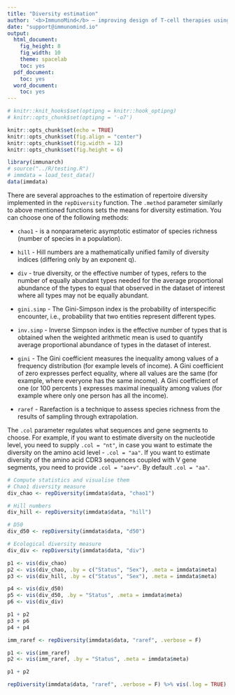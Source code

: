 ```yaml
---
title: "Diversity estimation"
author: '<b>ImmunoMind</b> – improving design of T-cell therapies using multi-omics and AI. Research and biopharma partnerships, more details: <a href="https://immunomind.io">immunomind.io</a>'
date: "support@immunomind.io"
output:
  html_document:
    fig_height: 8
    fig_width: 10
    theme: spacelab
    toc: yes
  pdf_document:
    toc: yes
  word_document:
    toc: yes
---
```



<!--
%\VignetteEngine{knitr::rmarkdown}
%\VignetteIndexEntry{Diversity estimation}
%\VignettePackage{immunarch}
-->



```r
# knitr::knit_hooks$set(optipng = knitr::hook_optipng)
# knitr::opts_chunk$set(optipng = '-o7')

knitr::opts_chunk$set(echo = TRUE)
knitr::opts_chunk$set(fig.align = "center")
knitr::opts_chunk$set(fig.width = 12)
knitr::opts_chunk$set(fig.height = 6)

library(immunarch)
# source("../R/testing.R")
# immdata = load_test_data()
data(immdata)
```

There are several approaches to the estimation of repertoire diversity implemented in the `repDiversity` function. The `.method` parameter similarly to above mentioned functions sets the means for diversity estimation. You can choose one of the following methods:

- `chao1` - is a nonparameteric asymptotic estimator of species richness (number of species in a population).

- `hill` - Hill numbers are a mathematically unified family of diversity indices (differing only by an exponent q).

- `div` - true diversity, or the effective number of types, refers to the number of equally abundant types needed for the average proportional abundance of the types to equal that observed in the dataset of interest where all types may not be equally abundant.

- `gini.simp` - The Gini-Simpson index is the probability of interspecific encounter, i.e., probability that two entities represent different types.

- `inv.simp` - Inverse Simpson index is the effective number of types that is obtained when the weighted arithmetic mean is used to quantify average proportional abundance of types in the dataset of interest.

- `gini` - The Gini coefficient measures the inequality among values of a frequency distribution (for example levels of income). A Gini coefficient of zero expresses perfect equality, where all values are the same (for example, where everyone has the same income). A Gini coefficient of one (or 100 percents ) expresses maximal inequality among values (for example where only one person has all the income).

- `raref` - Rarefaction is a technique to assess species richness from the results of sampling through extrapolation.

The `.col` parameter regulates what sequences and gene segments to choose. For example, if you want to estimate diversity on the nucleotide level, you need to supply `.col = "nt"`, in case you want to estimate the diversity on the amino acid level - `.col = "aa"`. If you want to estimate diversity of the amino acid CDR3 sequences coupled with V gene segments, you need to provide `.col = "aa+v"`. By default `.col = "aa"`.

```r
# Compute statistics and visualise them
# Chao1 diversity measure
div_chao <- repDiversity(immdata$data, "chao1")

# Hill numbers
div_hill <- repDiversity(immdata$data, "hill")

# D50
div_d50 <- repDiversity(immdata$data, "d50")

# Ecological diversity measure
div_div <- repDiversity(immdata$data, "div")

p1 <- vis(div_chao)
p2 <- vis(div_chao, .by = c("Status", "Sex"), .meta = immdata$meta)
p3 <- vis(div_hill, .by = c("Status", "Sex"), .meta = immdata$meta)

p4 <- vis(div_d50)
p5 <- vis(div_d50, .by = "Status", .meta = immdata$meta)
p6 <- vis(div_div)

p1 + p2
p3 + p6
p4 + p4
```

```r
imm_raref <- repDiversity(immdata$data, "raref", .verbose = F)

p1 <- vis(imm_raref)
p2 <- vis(imm_raref, .by = "Status", .meta = immdata$meta)

p1 + p2
```

```r
repDiversity(immdata$data, "raref", .verbose = F) %>% vis(.log = TRUE)
```
